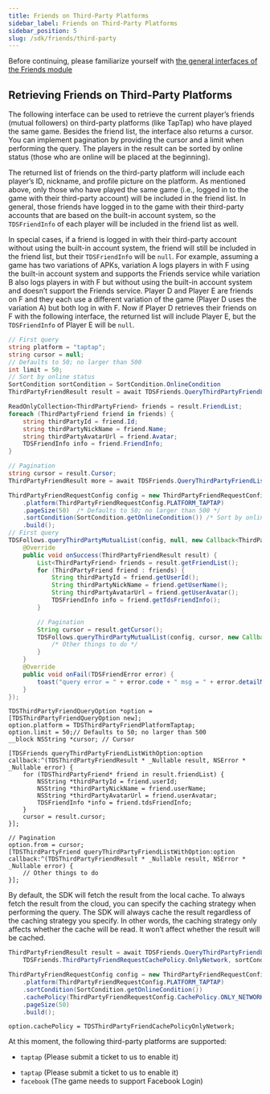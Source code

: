 ```yaml
---
title: Friends on Third-Party Platforms
sidebar_label: Friends on Third-Party Platforms
sidebar_position: 5
slug: /sdk/friends/third-party
---
```


<head>
  <meta name="robots" content="noindex" />
</head>


Before continuing, please familiarize yourself with [the general interfaces of the Friends module](/v3/sdk/friends/guide/)

## Retrieving Friends on Third-Party Platforms

The following interface can be used to retrieve the current player’s friends (mutual followers) on third-party platforms (like TapTap) who have played the same game.
Besides the friend list, the interface also returns a cursor.
You can implement pagination by providing the cursor and a limit when performing the query.
The players in the result can be sorted by online status (those who are online will be placed at the beginning).

The returned list of friends on the third-party platform will include each player’s ID, nickname, and profile picture on the platform.
As mentioned above, only those who have played the same game (i.e., logged in to the game with their third-party account) will be included in the friend list.
In general, those friends have logged in to the game with their third-party accounts that are based on the built-in account system, so the `TDSFriendInfo` of each player will be included in the friend list as well.

In special cases, if a friend is logged in with their third-party account without using the built-in account system, the friend will still be included in the friend list, but their `TDSFriendInfo` will be `null`.
For example, assuming a game has two variations of APKs, variation A logs players in with F using the built-in account system and supports the Friends service while variation B also logs players in with F but without using the built-in account system and doesn’t support the Friends service. Player D and Player E are friends on F and they each use a different variation of the game (Player D uses the variation A) but both log in with F. Now if Player D retrieves their friends on F with the following interface, the returned list will include Player E, but the `TDSFriendInfo` of Player E will be `null`.

<MultiLang>

```cs
// First query
string platform = "taptap";
string cursor = null;
// Defaults to 50; no larger than 500
int limit = 50;
// Sort by online status
SortCondition sortCondition = SortCondition.OnlineCondition
ThirdPartyFriendResult result = await TDSFriends.QueryThirdPartyFriendList(platform, cursor, limit, condition: sortCondition);

ReadOnlyCollection<ThirdPartyFriend> friends = result.FriendList;
foreach (ThirdPartyFriend friend in friends) {
    string thirdPartyId = friend.Id;
    string thirdPartyNickName = friend.Name;
    string thirdPartyAvatarUrl = friend.Avatar;
    TDSFriendInfo info = friend.FriendInfo;
}

// Pagination
string cursor = result.Cursor;
ThirdPartyFriendResult more = await TDSFriends.QueryThirdPartyFriendList(platform, cursor, limit, condition: sortCondition);
```

```java
ThirdPartyFriendRequestConfig config = new ThirdPartyFriendRequestConfig.Builder()
    .platform(ThirdPartyFriendRequestConfig.PLATFORM_TAPTAP)
    .pageSize(50)  /* Defaults to 50; no larger than 500 */
    .sortCondition(SortCondition.getOnlineCondition()) /* Sort by online status */
    .build();
// First query
TDSFollows.queryThirdPartyMutualList(config, null, new Callback<ThirdPartyFriendResult>() {
    @Override
    public void onSuccess(ThirdPartyFriendResult result) {
        List<ThirdPartyFriend> friends = result.getFriendList();
        for (ThirdPartyFriend friend : friends) {
            String thirdPartyId = friend.getUserId();
            String thirdPartyNickName = friend.getUserName();
            String thirdPartyAvatarUrl = friend.getUserAvatar();
            TDSFriendInfo info = friend.getTdsFriendInfo();
        }

        // Pagination
        String cursor = result.getCursor();
        TDSFollows.queryThirdPartyMutualList(config, cursor, new Callback<ThirdPartyFriendResult>() {
            /* Other things to do */
        }
    }
    @Override
    public void onFail(TDSFriendError error) {
        toast("query error = " + error.code + " msg = " + error.detailMessage);
    }
});
```

```objc
TDSThirdPartyFriendQueryOption *option = [TDSThirdPartyFriendQueryOption new];
option.platform = TDSThirdPartyFriendPlatformTaptap;
option.limit = 50;// Defaults to 50; no larger than 500
__block NSString *cursor; // Cursor

[TDSFriends queryThirdPartyFriendListWithOption:option
callback:^(TDSThirdPartyFriendResult * _Nullable result, NSError * _Nullable error) {
    for (TDSThirdPartyFriend* friend in result.friendList) {
        NSString *thirdPartyId = friend.userId;
        NSString *thirdPartyNickName = friend.userName;
        NSString *thirdPartyAvatarUrl = friend.userAvatar;
        TDSFriendInfo *info = friend.tdsFriendInfo;
    }
    cursor = result.cursor;
}];

// Pagination
option.from = cursor;
[TDSThirdPartyFriend queryThirdPartyFriendListWithOption:option
callback:^(TDSThirdPartyFriendResult * _Nullable result, NSError * _Nullable error) {
    // Other things to do
}];
```

</MultiLang>

By default, the SDK will fetch the result from the local cache.
To always fetch the result from the cloud, you can specify the caching strategy when performing the query.
The SDK will always cache the result regardless of the caching strategy you specify.
In other words, the caching strategy only affects whether the cache will be read. It won’t affect whether the result will be cached.

<MultiLang>

```cs
ThirdPartyFriendResult result = await TDSFriends.QueryThirdPartyFriendList(platform, cursor, limit,
    TDSFriends.ThirdPartyFriendRequestCachePolicy.OnlyNetwork, sortCondition);
```

```java
ThirdPartyFriendRequestConfig config = new ThirdPartyFriendRequestConfig.Builder()
    .platform(ThirdPartyFriendRequestConfig.PLATFORM_TAPTAP)
    .sortCondition(SortCondition.getOnlineCondition())
    .cachePolicy(ThirdPartyFriendRequestConfig.CachePolicy.ONLY_NETWORK)
    .pageSize(50)
    .build();
```

```objc
option.cachePolicy = TDSThirdPartyFriendCachePolicyOnlyNetwork;
```

</MultiLang>

At this moment, the following third-party platforms are supported:

<Conditional region="cn">

- `taptap` (Please submit a ticket to us to enable it)

</Conditional>

<Conditional region="global">

- `taptap` (Please submit a ticket to us to enable it)
- `facebook` (The game needs to support Facebook Login)

</Conditional>
